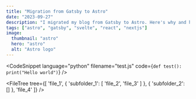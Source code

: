 ```yaml
---
title: "Migration from Gatsby to Astro"
date: "2023-09-27"
description: "I migrated my blog from Gatsby to Astro. Here's why and how I did it."
tags: ["astro", "gatsby", "svelte", "react", "nextjs"]
image:
  thumbnail: "astro"
  hero: "astro"
  alt: "Astro logo"
---
```


<CodeSnippet
  language="python"
  filename="test.js"
  code={`
    def test():
      print("Hello world")
  `}
/>

<CurseWord word='1:fuck:2'/>
<CurseWord word='2:fucking:1'/>

<FileTree
  tree={[
    'file_1',
    {
      'subfolder_1': [
        'file_2',
        'file_3'
      ]
    },
    {
      'subfolder_2': []
    },
    'file_4'
  ]}
/>
